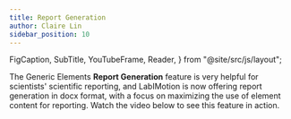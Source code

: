 ```yaml
---
title: Report Generation
author: Claire Lin
sidebar_position: 10
---
```


  FigCaption,
  SubTitle,
  YouTubeFrame,
  Reader,
} from "@site/src/js/layout";

<SubTitle text="A Documentation for Facilitating Scientific Reporting" />
<Reader text="User" />

The Generic Elements **Report Generation** feature is very helpful for scientists' scientific reporting, and LabIMotion is now offering report generation in docx format, with a focus on maximizing the use of element content for reporting. Watch the video below to see this feature in action.

<YouTubeFrame
  src="https://www.youtube-nocookie.com/embed/XUbMF99Aku0"
  title="Generic Element Report Generation"
  width="400"
/>
<FigCaption text="Generic Element Report Generation" />
